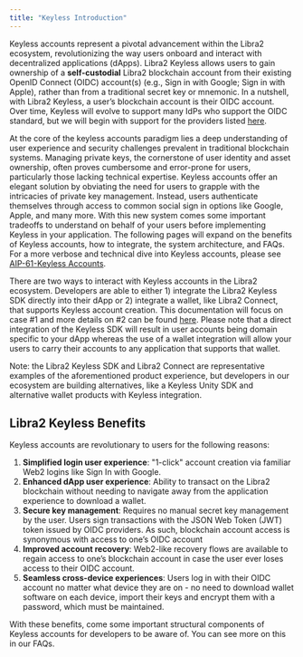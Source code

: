 ```yaml
---
title: "Keyless Introduction"
---
```


Keyless accounts represent a pivotal advancement within the Libra2 ecosystem, revolutionizing the way users onboard and interact with decentralized applications (dApps). Libra2 Keyless allows users to gain ownership of a **self-custodial** Libra2 blockchain account from their existing OpenID Connect (OIDC) account(s) (e.g., Sign in with Google; Sign in with Apple), rather than from a traditional secret key or mnemonic. In a nutshell, with Libra2 Keyless, a user’s blockchain account is their OIDC account. Over time, Keyless will evolve to support many IdPs who support the OIDC standard, but we will begin with support for the providers listed [here](/build/guides/libra2-keyless/oidc-support).

At the core of the keyless accounts paradigm lies a deep understanding of user experience and security challenges prevalent in traditional blockchain systems. Managing private keys, the cornerstone of user identity and asset ownership, often proves cumbersome and error-prone for users, particularly those lacking technical expertise. Keyless accounts offer an elegant solution by obviating the need for users to grapple with the intricacies of private key management. Instead, users authenticate themselves through access to common social sign in options like Google, Apple, and many more. With this new system comes some important tradeoffs to understand on behalf of your users before implementing Keyless in your application. The following pages will expand on the benefits of Keyless accounts, how to integrate, the system architecture, and FAQs. For a more verbose and technical dive into Keyless accounts, please see [AIP-61-Keyless Accounts](https://github.com/libra2-foundation/AIPs/blob/main/aips/aip-61.md).

There are two ways to interact with Keyless accounts in the Libra2 ecosystem. Developers are able to either 1) integrate the Libra2 Keyless SDK directly into their dApp or 2) integrate a wallet, like Libra2 Connect, that supports Keyless account creation. This documentation will focus on case #1 and more details on #2 can be found [here](https://libra2connect.app/docs/). Please note that a direct integration of the Keyless SDK will result in user accounts being domain specific to your dApp whereas the use of a wallet integration will allow your users to carry their accounts to any application that supports that wallet.

Note: the Libra2 Keyless SDK and Libra2 Connect are representative examples of the aforementioned product experience, but developers in our ecosystem are building alternatives, like a Keyless Unity SDK and alternative wallet products with Keyless integration.

## Libra2 Keyless Benefits

Keyless accounts are revolutionary to users for the following reasons:

1. **Simplified login user experience**: "1-click" account creation via familiar Web2 logins like Sign In with Google.
2. **Enhanced dApp user experience**: Ability to transact on the Libra2 blockchain without needing to navigate away from the application experience to download a wallet.
3. **Secure key management**: Requires no manual secret key management by the user. Users sign transactions with the JSON Web Token (JWT) token issued by OIDC providers. As such, blockchain account access is synonymous with access to one’s OIDC account
4. **Improved account recovery**: Web2-like recovery flows are available to regain access to one’s blockchain account in case the user ever loses access to their OIDC account.
5. **Seamless cross-device experiences**: Users log in with their OIDC account no matter what device they are on - no need to download wallet software on each device, import their keys and encrypt them with a password, which must be maintained.

With these benefits, come some important structural components of Keyless accounts for developers to be aware of. You can see more on this in our FAQs.
